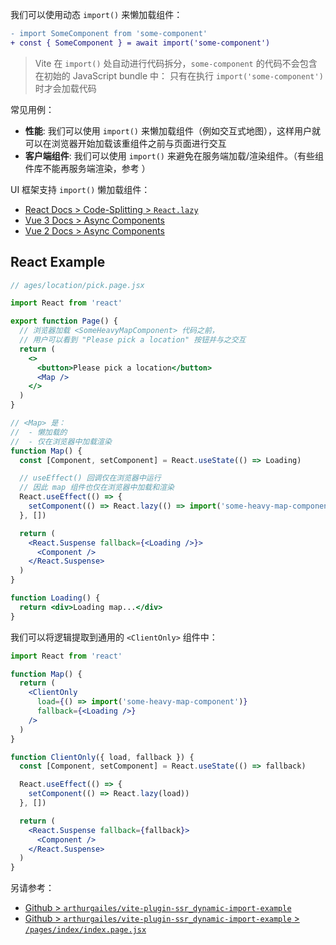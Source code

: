 
我们可以使用动态 `import()` 来懒加载组件：

```diff
- import SomeComponent from 'some-component'
+ const { SomeComponent } = await import('some-component')
```

> Vite 在 `import()` 处自动进行代码拆分，`some-component` 的代码不会包含在初始的 JavaScript bundle 中：
> 只有在执行 `import('some-component')` 时才会加载代码

常见用例：

- **性能**: 我们可以使用 `import()` 来懒加载组件（例如交互式地图），这样用户就可以在浏览器开始加载该重组件之前与页面进行交互
- **客户端组件**: 我们可以使用 `import()` 来避免在服务端加载/渲染组件。（有些组件库不能再服务端渲染，参考 <Link href="/client-only-components" />）

UI 框架支持 `import()` 懒加载组件：

- [React Docs > Code-Splitting > `React.lazy`](https://reactjs.org/docs/code-splitting.html#reactlazy)
- [Vue 3 Docs > Async Components](https://v3.vuejs.org/guide/component-dynamic-async.html#async-components)
- [Vue 2 Docs > Async Components](https://vuejs.org/v2/guide/components-dynamic-async.html)

## React Example

```jsx
// ages/location/pick.page.jsx

import React from 'react'

export function Page() {
  // 浏览器加载 <SomeHeavyMapComponent> 代码之前，
  // 用户可以看到 "Please pick a location" 按钮并与之交互
  return (
    <>
      <button>Please pick a location</button>
      <Map />
    </>
  )
}

// <Map> 是：
//  - 懒加载的
//  - 仅在浏览器中加载渲染
function Map() {
  const [Component, setComponent] = React.useState(() => Loading)

  // useEffect() 回调仅在浏览器中运行
  // 因此 map 组件也仅在浏览器中加载和渲染
  React.useEffect(() => {
    setComponent(() => React.lazy(() => import('some-heavy-map-component')))
  }, [])

  return (
    <React.Suspense fallback={<Loading />}>
      <Component />
    </React.Suspense>
  )
}

function Loading() {
  return <div>Loading map...</div>
}
```

我们可以将逻辑提取到通用的 `<ClientOnly>` 组件中：

```jsx
import React from 'react'

function Map() {
  return (
    <ClientOnly
      load={() => import('some-heavy-map-component')}
      fallback={<Loading />}
    />
  )
}

function ClientOnly({ load, fallback }) {
  const [Component, setComponent] = React.useState(() => fallback)

  React.useEffect(() => {
    setComponent(() => React.lazy(load))
  }, [])

  return (
    <React.Suspense fallback={fallback}>
      <Component />
    </React.Suspense>
  )
}
```

另请参考：

- [Github > `arthurgailes/vite-plugin-ssr_dynamic-import-example`](https://github.com/arthurgailes/vite-plugin-ssr_dynamic-import-example)
- [Github > `arthurgailes/vite-plugin-ssr_dynamic-import-example` > `/pages/index/index.page.jsx`](https://github.com/arthurgailes/vite-plugin-ssr_dynamic-import-example/blob/ecf7cda9beac5cae7b0eb642bd77d25f71e0f2e5/pages/index/index.page.jsx#L20-L35)
